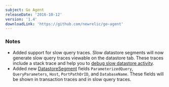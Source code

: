 ```yaml
---
subject: Go Agent
releaseDate: '2016-10-12'
version: '1.4'
downloadLink: 'https://github.com/newrelic/go-agent'
---
```


### Notes

* Added support for slow query traces. Slow datastore segments will now generate slow query traces viewable on the datastore tab. These traces include a stack trace and help you to [debug slow datastore activity](https://docs.newrelic.com/docs/apm/applications-menu/features/analyze-database-instance-level-performance-issues).
* Added new [DatastoreSegment](https://godoc.org/github.com/newrelic/go-agent#DatastoreSegment) fields `ParameterizedQuery`, `QueryParameters`, `Host`, `PortPathOrID`, and `DatabaseName`. These fields will be shown in transaction traces and in slow query traces.
